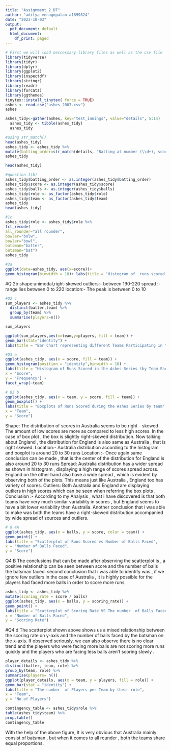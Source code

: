 ---
title: "Assignment_2_DT"
author: "aditya venugopalan a1899824"
date: "2023-10-03"
output:
  pdf_document: default
  html_document:
    df_print: paged
---

```{r setup, include=FALSE}
# First we will load neccessary library files as well as the csv file
library(tidyverse)
library(tidyr)
library(dplyr)
library(ggplot2)
library(inspectdf)
library(stringr)
library(readr)
library(forcats)
library(ggthemes)
tinytex::install_tinytex( force = TRUE)
ashes <- read.csv("ashes_2007.csv")
ashes
```
```{r}
ashes_tidy<-gather(ashes, key="test_innings", value="details", 5:14)
  ashes_tidy <- tibble(ashes_tidy)
  ashes_tidy
```
```{r}
#using str_match()
head(ashes_tidy)
ashes_tidy <- ashes_tidy %>%
mutate(batting_order=str_match(details, "Batting at number (\\d+), scored")[,2], score=str_match(details, "scored (\\d+) runs")[,2],balls=str_match(details, "from (\\d+) balls")[,2])
ashes_tidy

head(ashes_tidy)
```
```{r}
#question 1(b)
ashes_tidy$batting_order <- as.integer(ashes_tidy$batting_order)
ashes_tidy$score <- as.integer(ashes_tidy$score)
ashes_tidy$balls <- as.integer(ashes_tidy$balls)
ashes_tidy$role <- as_factor(ashes_tidy$role)
ashes_tidy$team <- as_factor(ashes_tidy$team)
ashes_tidy
head(ashes_tidy)
```
```{r}
#1c
ashes_tidy$role <- ashes_tidy$role %>%
fct_recode(
all_rounder="all rounder",
bowler="bolw",
bowler="bowl",
batsman="batter",
batsman="bat")
ashes_tidy

```
```{r}
#2a
ggplot(data=ashes_tidy, aes(x=score))+
geom_histogram(binwidth = 10)+ labs(title = "Histogram of  runs scored in  the series", x = "Scores", y = "Frequency")

```
#Q 2b
shape:unimodal,right-skewed
outliers:- between 190-220
spread :- range lies between 0 to 220
location:- The peak is between 0 to 10
```{r}
#Q2 c
sum_players <- ashes_tidy %>%
  distinct(batter,team) %>%
  group_by(team) %>%
  summarise(players=n())

sum_players

ggplot(sum_players,aes(x=team,y=players, fill = team)) +
geom_bar(stat="identity") +
labs(title = "Bar Chart representing different Teams Participating in the Series", x =  "Teams", y = "No. of Players")
```
```{r}
#Q3 a
ggplot(ashes_tidy, aes(x = score, fill = team)) +
geom_histogram(position = "identity",binwidth = 10) +
labs(title = "Histogram of Runs Scored in the Ashes Series (by Team Faceted)",
x = "Score",
y = "Frequency") +
facet_wrap(~team)
```
```{r}
# Q3 b
ggplot(ashes_tidy, aes(x = team, y = score, fill = team)) +
geom_boxplot() +
labs(title = "Boxplots of Runs Scored during the Ashes Series by team",
x = "Team",
y = "Score")
```
Shape: The distribution of scores in Australia seems to be right - skewed . The amount of low scores are more as compared to less high scores. In the case of box plot , the box is slightly right-skewed distribution. Now talking about England , the distribution for England is also same as Australia , that is right skewed.
Location:- Australia distribution according to the histogram and boxplot is around 20 to 30 runs
Location :- Once again same conclusion can be made , that is the center of the distribution for England is also around 20 to 30 runs
Spread: Australia distribution has a wider spread as shown in histogram , displaying a high range of scores spread across. England on the other hand also have a wide spread , which is evident by observing both of the plots. This means just like Australia , England too has variety of scores.
Outliers:  Both Australia and England are displaying outliers in high scores which can be seen when referring the box plots .
Conclusion :- According to my Analysis , what i have discovered is that both teams have very much similar variability in scores , but England seems to have a bit lower variability then Australia. Another conclusion that i was able to make was both the teams have a right-skewed distribution accompanied by wide spread of sources and outliers.
```{r}
# Q 4A
ggplot(ashes_tidy, aes(x = balls, y = score, color = team)) +
geom_point() +
labs(title = "Scatterplot of Runs Scored vs Number of Balls Faced",
x = "Number of Balls Faced",
y = "Score")
```
Q4 B
The conclusions that can be made after observing the scatterplot is , a positive relationship can be seen between score and  the number of balls the batsman faced.
second conclusion that i was able to identify was , if we ignore few outliers in the case of Australia , it is highly possible for the players had faced more balls in order to score more runs
```{r}
ashes_tidy <- ashes_tidy %>%
mutate(scoring_rate = score / balls)
ggplot(ashes_tidy, aes(x = balls, y = scoring_rate)) +
geom_point() +
labs(title = "Scatterplot of Scoring Rate VS The number  of Balls Faced",
x = "Number of Balls Faced",
y = "Scoring Rate")
```
#Q4 d
The scatterplot shown above shows us a mixed relationship between the scoring rate on y-axis and the number of balls faced by the batsman on the x-axis. 
If observed seriously, we can also observe there is no clear trend and the players who were facing more balls are not scoring more runs quickly and the players who are facing less balls aren't scoring slowly .
```{r}
player_details <- ashes_tidy %>%
distinct(batter, team, role) %>%
group_by(team, role) %>%
summarise(players= n())
ggplot(player_details, aes(x = team, y = players, fill = role)) +
geom_bar(stat = "identity") +
labs(title = "The number  of Players per Team by their role",
x = "Team",
y = "No of Players")
```
```{r}
contingency_table <- ashes_tidy$role %>%
table(ashes_tidy$team) %>%
prop.table()
contingency_table
```
With the help of the above figure, It is very obvious that Australia mainly consist of batsman , but when it comes to all rounder , both the teams share equal proportions.


